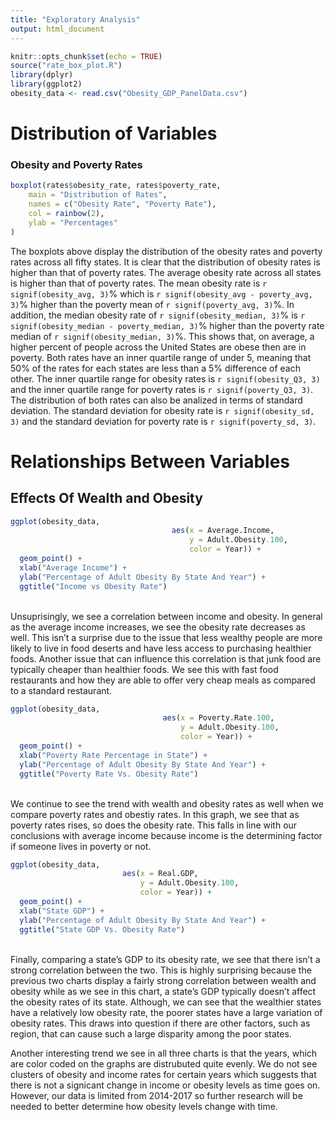 ```yaml
---
title: "Exploratory Analysis"
output: html_document
---
```


```r
knitr::opts_chunk$set(echo = TRUE)
source("rate_box_plot.R")
library(dplyr)
library(ggplot2)
obesity_data <- read.csv("Obesity_GDP_PanelData.csv")
```

# Distribution of Variables 
### Obesity and Poverty Rates
```r
boxplot(rates$obesity_rate, rates$poverty_rate,
    main = "Distribution of Rates",
    names = c("Obesity Rate", "Poverty Rate"),
    col = rainbow(2),
    ylab = "Percentages"
)
```

The boxplots above display the distribution of the obesity rates and poverty rates across all fifty states. It is clear that the distribution of obesity rates is higher than that of poverty rates. The average obesity rate across all states is higher than that of poverty rates. The mean obesity rate is `r signif(obesity_avg, 3)`% which is `r signif(obesity_avg - poverty_avg, 3)`% higher than the poverty mean of `r signif(poverty_avg, 3)`%. In addition, the median obesity rate of `r signif(obesity_median, 3)`% is `r signif(obesity_median - poverty_median, 3)`% higher than the poverty rate median of `r signif(obesity_median, 3)`%. This shows that, on average, a higher percent of people across the United States are obese then are in poverty. Both rates have an inner quartile range of under 5, meaning that 50% of the rates for each states are less than a 5% difference of each other. The inner quartile range for obesity rates is `r signif(obesity_Q3, 3)` and the inner quartile range for poverty rates is `r signif(poverty_Q3, 3)`. The distribution of both rates can also be analized in terms of standard deviation. The standard deviation for obesity rate is `r signif(obesity_sd, 3)` and the standard deviation for poverty rate is `r signif(poverty_sd, 3)`.


# Relationships Between Variables
## Effects Of Wealth and Obesity
``` r
ggplot(obesity_data, 
                                    aes(x = Average.Income,
                                        y = Adult.Obesity.100,
                                        color = Year)) +
  geom_point() +
  xlab("Average Income") +
  ylab("Percentage of Adult Obesity By State And Year") +
  ggtitle("Income vs Obesity Rate")
```
<br>
Unsuprisingly, we see a correlation between income and obesity. In general as the average 
income increases, we see the obesity rate decreases as well. This isn't a surprise due 
to the issue that less wealthy people are more likely to live in food deserts and have less access
to purchasing healthier foods. Another issue that can influence this correlation is that 
junk food are typically cheaper than healthier foods. We see this with fast food restaurants
and how they are able to offer very cheap meals as compared to a standard restaurant. 

``` r
ggplot(obesity_data,
                                  aes(x = Poverty.Rate.100,
                                      y = Adult.Obesity.100,
                                      color = Year)) +
  geom_point() +
  xlab("Poverty Rate Percentage in State") + 
  ylab("Percentage of Adult Obesity By State And Year") +
  ggtitle("Poverty Rate Vs. Obesity Rate")
```
<br>
We continue to see the trend with wealth and obesity rates as well when we compare poverty
rates and obestiy rates. In this graph, we see that as poverty rates rises, so does the 
obesity rate. This falls in line with our conclusions with average income because income 
is the determining factor if someone lives in poverty or not.

``` r
ggplot(obesity_data,
                         aes(x = Real.GDP,
                             y = Adult.Obesity.100,
                             color = Year)) +
  geom_point() +
  xlab("State GDP") + 
  ylab("Percentage of Adult Obesity By State And Year") +
  ggtitle("State GDP Vs. Obesity Rate")
```
<br>
Finally, comparing a state's GDP to its obesity rate, we see that there isn't a strong
correlation between the two. This is highly surprising because the previous two charts
display a fairly strong correlation between wealth and obesity while as we see in this chart,
a state's GDP typically doesn't affect the obesity rates of its state. Although, we can see
that the wealthier states have a relatively low obesity rate, the poorer states have a large variation
of obesity rates. This draws into question if there are other factors, such as region, that can cause such
a large disparity among the poor states.

Another interesting trend we see in all three charts is that the years, which are color 
coded on the graphs are distrubuted quite evenly. We do not see clusters of obesity and income rates for certain years which suggests that there is not a signicant change in income or obesity levels as time goes on. However, our data is limited from 2014-2017 so further research will be needed to better determine how obesity levels change with time. 